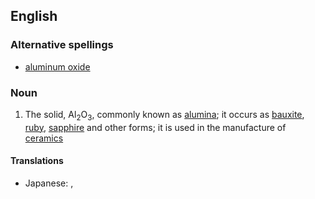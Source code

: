 ==English==

===Alternative spellings===
* [[aluminum oxide]]

===Noun===
{{wikipedia}}
{{en-noun|sg=[[aluminium]] [[oxide]]|-}}

# {{inorganic compound}} The solid, Al<sub>2</sub>O<sub>3</sub>, commonly known as [[alumina]]; it occurs as [[bauxite]], [[ruby]], [[sapphire]] and other forms; it is used in the manufacture of [[ceramic]]s

====Translations====
{{trans-top|alumina, Al<sub>2</sub>O<sub>3</sub>}}
{{trans-mid}}
* Japanese: {{t+|ja|酸化アルミニウム|tr=sankaaruminiumu|sc=Jpan}}, {{t+|ja|アルミナ|tr=arumina|sc=Jpan}}
{{trans-bottom}}